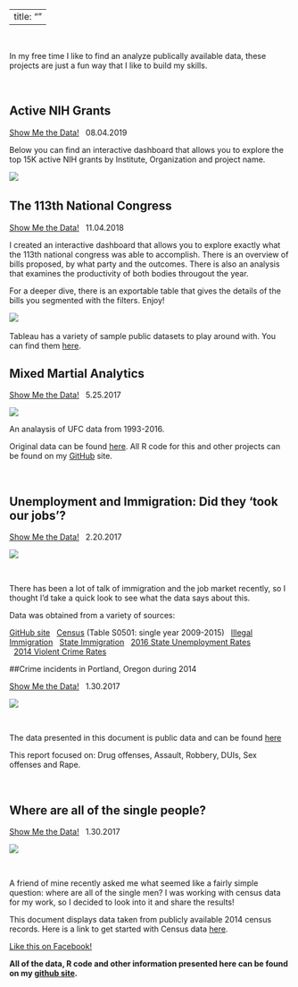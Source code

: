 
---
title: ""
---
&nbsp;
&nbsp;
&nbsp;

In my free time I like to find an analyze publically available data, these projects are just a fun way that I like to build my skills. 

&nbsp;
&nbsp;

## Active NIH Grants
[Show Me the Data!](https://public.tableau.com/profile/emily.webber2042#!/vizhome/NIHGrants2019/Dashboard1)
&nbsp;
08.04.2019
&nbsp;

Below you can find an interactive dashboard that allows you to explore the top 15K active NIH grants by Institute, Organization and project name. 

[![](/Users/emily.webber/Dropbox/Website Dropbox 2/Website/NIH.PNG)](https://public.tableau.com/profile/emily.webber2042#!/vizhome/NIHGrants2019/Dashboard1)
&nbsp;

## The 113th National Congress

[Show Me the Data!](https://public.tableau.com/profile/emily.webber2042#!/vizhome/113thCongress_9/Dashboard1)
&nbsp;
11.04.2018
&nbsp;

I created an interactive dashboard that allows you to explore exactly what the 113th national congress was able to accomplish.  There is an overview of bills proposed, by what party and the outcomes.  There is also an analysis that examines the productivity of both bodies througout the year. 

For a deeper dive, there is an exportable table that gives the details of the bills you segmented with the filters.  Enjoy!


[![](/Users/emily.webber/Dropbox/Website Dropbox 2/Website/congress.PNG)](https://public.tableau.com/profile/emily.webber2042#!/vizhome/113thCongress_9/Dashboard1)
&nbsp;

Tableau has a variety of sample public datasets to play around with.  You can find them [here](https://public.tableau.com/en-us/s/resources). 


## Mixed Martial Analytics

[Show Me the Data!](https://emilyswebber.github.io/MMA/)
&nbsp;
5.25.2017
&nbsp;

[![](/Users/emily.webber/Dropbox/Website Dropbox 2/Website/image3.PNG)](https://emilyswebber.github.io/MMA/)

An analaysis of UFC data from 1993-2016. 

Original data can be found [here](https://www.reddit.com/r/datasets/comments/47a7wh/ufc_fights_and_fighter_data/). All R code for this and other projects can be found on my [GitHub](https://github.com/emilyswebber) site. 
&nbsp;


&nbsp;

## Unemployment and Immigration: Did they 'took our jobs'?


[Show Me the Data!](https://emilyswebber.github.io/PopulationData/index.html)
&nbsp;
2.20.2017
&nbsp;

[![](/Users/emily.webber/Dropbox/Website Dropbox 2/Website/Population.PNG)](https://emilyswebber.github.io/PopulationData/) 

&nbsp;

There has been a lot of talk of immigration and the job market recently, so I thought I'd take a quick look to see what the data says about this. 

Data was obtained from a variety of sources:

[GitHub site](https://github.com/emilyswebber)
&nbsp;
[Census](https://factfinder.census.gov/faces/nav/jsf/pages/index.xhtml) (Table S0501: single year 2009-2015)
&nbsp;
[Illegal Immigration](http://immigration.procon.org/view.resource.php?resourceID=000844)
&nbsp;
[State Immigration](http://www.census.gov/data/datasets/2016/demo/popest/nation-total.html)
&nbsp;
[2016 State Unemployment Rates](https://www.bls.gov/web/laus/laumstrk.htm)  
&nbsp;
[2014 Violent Crime Rates](http://www.worldatlas.com/articles/the-most-dangerous-states-in-the-u-s.html)

##Crime incidents in Portland, Oregon during 2014

[Show Me the Data!](https://emilyswebber.github.io/Portland_Crime_2014/)
&nbsp;
1.30.2017
&nbsp;

[![](/Users/emily.webber/Dropbox/Website Dropbox 2/Website/Crime.png)](https://emilyswebber.github.io/Portland_Crime_2014/) 

&nbsp;

The data presented in this document is public data and can be found [here](http://www.civicapps.org/datasets/crime-incidents-2014)

This report focused on: Drug offenses, Assault, Robbery, DUIs, Sex offenses and Rape.

&nbsp;

## Where are all of the single people?

[Show Me the Data!](https://emilyswebber.github.io/Single_People/)
&nbsp;
1.30.2017
&nbsp;


[![](/Users/emily.webber/Dropbox/Website Dropbox 2/Website/Single.png)](https://emilyswebber.github.io/Single_People/) 


&nbsp;

A friend of mine recently asked me what seemed like a fairly simple question: where are all of the single men?  I was working with census data for my work, so I decided to look into it and share the results! 

This document displays data taken from publicly available 2014 census records. Here is a link to get started with Census data [here](https://www.factfinder.census.gov/faces/nav/jsf/pages/download_center.xhtml).




[Like this on Facebook!](https://www.facebook.com/RLData/)


**All of the data, R code and other information presented here can be found on my [github site](https://github.com/emilyswebber).** 


<!--html_preserve-->

<link rel="stylesheet" href="style.css" type="text/css" />
<script>
  (function(i,s,o,g,r,a,m){i['GoogleAnalyticsObject']=r;i[r]=i[r]||function(){
  (i[r].q=i[r].q||[]).push(arguments)},i[r].l=1*new Date();a=s.createElement(o),
  m=s.getElementsByTagName(o)[0];a.async=1;a.src=g;m.parentNode.insertBefore(a,m)
  })(window,document,'script','https://www.google-analytics.com/analytics.js','ga');

  ga('create', 'UA-91308049-1', 'auto');
  ga('send', 'pageview');

</script>



<!-- Go to www.addthis.com/dashboard to customize your tools --> <script type="text/javascript" src="//s7.addthis.com/js/300/addthis_widget.js#pubid=ra-589036a8549be1ce"></script>


<!--/html_preserve-->